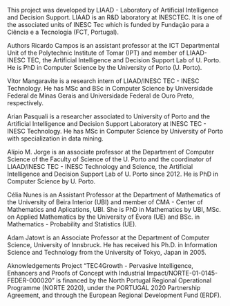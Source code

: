 This project was developed by LIAAD - Laboratory of Artificial Intelligence and Decision Support. LIAAD is an R&D laboratory at INESCTEC. It is one of the associated units of INESC Tec which is funded by Fundação para a Ciência e a Tecnologia (FCT, Portugal).

Authors
Ricardo Campos is an assistant professor at the ICT Departmental Unit of the Polytechnic Institute of Tomar (IPT) and member of LIAAD-INESC TEC, the Artificial Intelligence and Decision Support Lab of U. Porto. He is PhD in Computer Science by the University of Porto (U. Porto).

Vítor Mangaravite is a research intern of LIAAD/INESC TEC - INESC Technology. He has MSc and BSc in Computer Science by Universidade Federal de Minas Gerais and Universidade Federal de Ouro Preto, respectively.

Arian Pasquali is a researcher associated to University of Porto and the Artificial Intelligence and Decision Support Laboratory at INESC TEC - INESC Technology. He has MSc in Computer Science by University of Porto with specialization in data mining.

Alípio M. Jorge is an associate professor at the Department of Computer Science of the Faculty of Science of the U. Porto and the coordinator of LIAAD/INESC TEC - INESC Technology and Science, the Artificial Intelligence and Decision Support Lab of U. Porto since 2012. He is PhD in Computer Science by U. Porto.

Célia Nunes is an Assistant Professor at the Department of Mathematics of the University of Beira Interior (UBI) and member of CMA - Center of Mathematics and Aplications, UBI. She is PhD in Mathematics by UBI, MSc. on Applied Mathematics by the University of Évora (UE) and BSc. in Mathematics - Probability and Statistics (UE).

Adam Jatowt is an Associate Professor at the Department of Computer Science, University of Innsbruck. He has received his Ph.D. in Information Science and Technology from the University of Tokyo, Japan in 2005.

Aknowledgements
Project “TEC4Growth - Pervasive Intelligence, Enhancers and Proofs of Concept with Industrial Impact/NORTE-01-0145-FEDER-000020” is financed by the North Portugal Regional Operational Programme (NORTE 2020), under the PORTUGAL 2020 Partnership Agreement, and through the European Regional Development Fund (ERDF).